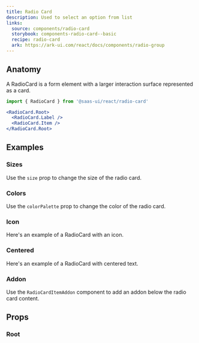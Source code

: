 ```yaml
---
title: Radio Card
description: Used to select an option from list
links:
  source: components/radio-card
  storybook: components-radio-card--basic
  recipe: radio-card
  ark: https://ark-ui.com/react/docs/components/radio-group
---
```


<ExampleTabs name="radio-card-basic" />

## Anatomy

A RadioCard is a form element with a larger interaction surface represented as a
card.

```jsx
import { RadioCard } from '@saas-ui/react/radio-card'
```

```jsx
<RadioCard.Root>
  <RadioCard.Label />
  <RadioCard.Item />
</RadioCard.Root>
```

## Examples

### Sizes

Use the `size` prop to change the size of the radio card.

<ExampleTabs name="radio-card-with-sizes" />

### Colors

Use the `colorPalette` prop to change the color of the radio card.

<ExampleTabs name="radio-card-with-colors" />

### Icon

Here's an example of a RadioCard with an icon.

<ExampleTabs name="radio-card-with-icon" />

### Centered

Here's an example of a RadioCard with centered text.

<ExampleTabs name="radio-card-centered" />

### Addon

Use the `RadioCardItemAddon` component to add an addon below the radio card
content.

<ExampleTabs name="radio-card-with-addon" />

## Props

### Root

<PropTable component="RadioCard" part="Root" />
